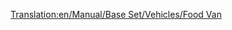 [[Translation:en/Manual/Base Set/Vehicles/Food Van]]
{{fr/Wagon|Nom=Wagon de nourriture
|Coût=1 119£ (2 238$)
|Poids=22 / 47 t
|Image=[[File:en/Foodvan.png]]
|Capacité=25 tonnes de nourriture
|MonoCoût="
|MonoPoids=22 / 52 t
|MonoCapacité=30 tonnes de nourriture
|MagCoût="
|MagPoids=22 / 54 t
|MagCapacité=32 tonnes de nourriture
|Description=Ce wagon transporte la nourriture des usines agroalimentaires aux villes. Il n'est accessible que sous les climats [[fr/Manual/Climat#Subtropical|tropical]] et [[fr/Manual/Climat#Subarctique|subarctique]].
}}